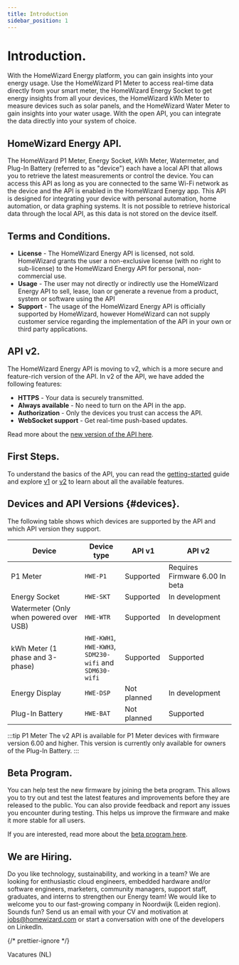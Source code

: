 ```yaml
---
title: Introduction
sidebar_position: 1
---
```



# Introduction.

With the HomeWizard Energy platform, you can gain insights into your energy usage. Use the HomeWizard <Link to="https://www.homewizard.com/p1-meter/">P1 Meter</Link> to access real-time data directly from your smart meter, the HomeWizard <Link to="https://www.homewizard.com/energy-socket">Energy Socket</Link> to get energy insights from all your devices, the HomeWizard <Link to="https://www.homewizard.com/kwh-meter">kWh Meter</Link> to measure devices such as solar panels, and the HomeWizard <Link to="https://www.homewizard.com/watermeter">Water Meter</Link> to gain insights into your water usage. With the open API, you can integrate the data directly into your system of choice.

## HomeWizard Energy API.

The HomeWizard P1 Meter, Energy Socket, kWh Meter, Watermeter, and Plug-In Battery (referred to as "device") each have a local API that allows you to retrieve the latest measurements or control the device. You can access this API as long as you are connected to the same Wi-Fi network as the device and the API is enabled in the HomeWizard Energy app. This API is designed for integrating your device with personal automation, home automation, or data graphing systems. It is not possible to retrieve historical data through the local API, as this data is not stored on the device itself.

## Terms and Conditions.

-   **License** - The HomeWizard Energy API is licensed, not sold. HomeWizard grants the user a non-exclusive license (with no right to sub-license) to the HomeWizard Energy API for personal, non-commercial use.
-   **Usage** - The user may not directly or indirectly use the HomeWizard Energy API to sell, lease, loan or generate a revenue from a product, system or software using the API
-   **Support** - The usage of the HomeWizard Energy API is officially supported by HomeWizard, however HomeWizard can not supply customer service regarding the implementation of the API in your own or third party applications.

## API v2.

The HomeWizard Energy API is moving to v2, which is a more secure and feature-rich version of the API. In v2 of the API, we have added the following features:

-   **HTTPS** - Your data is securely transmitted.
-   **Always available** - No need to turn on the API in the app.
-   **Authorization** - Only the devices you trust can access the API.
-   **WebSocket support** - Get real-time push-based updates.

Read more about the [new version of the API here](/docs/category/api-v2).

## First Steps.

To understand the basics of the API, you can read the [getting-started](/docs/getting-started) guide and explore [v1](/docs/category/api-v1) or [v2](/docs/category/api-v2) to learn about all the available features.

## Devices and API Versions {#devices}.

The following table shows which devices are supported by the API and which API version they support.

| Device                                  | Device type                                                             | API v1                                                                     | API v2                                                                                                                                                                      |
| --------------------------------------- | ----------------------------------------------------------------------- | -------------------------------------------------------------------------- | --------------------------------------------------------------------------------------------------------------------------------------------------------------------------- |
| P1 Meter                                | `HWE-P1`                                                                | <Badge colorName='hw-green' icon="mdi:check" detail='v1'>Supported</Badge> | <Badge colorName='hw-green' icon="mdi:check" detail='2.0.0'>Requires Firmware 6.00</Badge> <Badge colorName='hw-purple' icon="mdi:test-tube" detail='2.1.0'>In beta</Badge> |
| Energy Socket                           | `HWE-SKT`                                                               | <Badge colorName='hw-green' icon="mdi:check" detail='v1'>Supported</Badge> | <Badge colorName='hw-grey' icon="mdi:wrench">In development</Badge>                                                                                                         |
| Watermeter (Only when powered over USB) | `HWE-WTR`                                                               | <Badge colorName='hw-green' icon="mdi:check" detail='v1'>Supported</Badge> | <Badge colorName='hw-grey' icon="mdi:wrench">In development</Badge>                                                                                                         |
| kWh Meter (1 phase and 3-phase)         | `HWE-KWH1`,<br /> `HWE-KWH3`,<br />`SDM230-wifi` and<br />`SDM630-wifi` | <Badge colorName='hw-green' icon="mdi:check" detail='v1'>Supported</Badge> | <Badge colorName='hw-green' icon="mdi:check" detail='2.1.0'>Supported</Badge>                                                                                               |
| Energy Display                          | `HWE-DSP`                                                               | <Badge colorName='hw-grey' icon="mdi:close">Not planned</Badge>            | <Badge colorName='hw-grey' icon="mdi:wrench">In development</Badge>                                                                                                         |
| Plug-In Battery                         | `HWE-BAT`                                                               | <Badge colorName='hw-grey' icon="mdi:close">Not planned</Badge>            | <Badge colorName='hw-green' icon="mdi:check" detail='2.0.1'>Supported</Badge>                                                                                               |

:::tip P1 Meter
The v2 API is available for P1 Meter devices with firmware version 6.00 and higher. This version is currently only available for owners of the Plug-In Battery.
:::

## Beta Program.

You can help test the new firmware by joining the beta program. This allows you to try out and test the latest features and improvements before they are released to the public. You can also provide feedback and report any issues you encounter during testing. This helps us improve the firmware and make it more stable for all users.

If you are interested, read more about the [beta program here](https://www.github.com/homewizard/beta).

## We are Hiring.

Do you like technology, sustainability, and working in a team? We are looking for enthusiastic cloud engineers, embedded hardware and/or software engineers, marketers, community managers, support staff, graduates, and interns to strengthen our Energy team! We would like to welcome you to our fast-growing company in Noordwijk (Leiden region). Sounds fun? Send us an email with your CV and motivation at jobs@homewizard.com or start a conversation with one of the developers on <Link to="https://www.linkedin.com/company/homewizard/people">LinkedIn</Link>.

{/* prettier-ignore */}
<Link className='button button--secondary' to='https://www.homewizard.com/nl/vacatures/'>Vacatures (NL)</Link>
